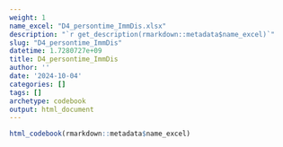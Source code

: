 ```yaml
---
weight: 1
name_excel: "D4_persontime_ImmDis.xlsx"
description: "`r get_description(rmarkdown::metadata$name_excel)`"
slug: "D4_persontime_ImmDis"
datetime: 1.7280727e+09
title: D4_persontime_ImmDis
author: ''
date: '2024-10-04'
categories: []
tags: []
archetype: codebook
output: html_document
---
```


```r
html_codebook(rmarkdown::metadata$name_excel)
```
